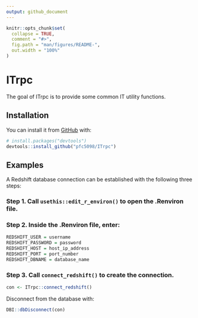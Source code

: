 ```yaml
---
output: github_document
---
```


<!-- README.md is generated from README.Rmd. Please edit that file -->

```r
knitr::opts_chunk$set(
  collapse = TRUE,
  comment = "#>",
  fig.path = "man/figures/README-",
  out.width = "100%"
)
```

# ITrpc

<!-- badges: start -->
<!-- badges: end -->

The goal of ITrpc is to provide some common IT utility functions.

## Installation

You can install it from [GitHub](https://github.com/) with:

``` r
# install.packages("devtools")
devtools::install_github("pfc5098/ITrpc")
```

## Examples

A Redshift database connection can be established with the following three steps:

### Step 1. Call `usethis::edit_r_environ()` to open the .Renviron file.

### Step 2. Inside the .Renviron file, enter:

```r
REDSHIFT_USER = username
REDSHIFT_PASSWORD = password
REDSHIFT_HOST = host_ip_address
REDSHIFT_PORT = port_number
REDSHIFT_DBNAME = database_name
```

### Step 3. Call `connect_redshift()` to create the connection. 

```r
con <- ITrpc::connect_redshift()
```

Disconnect from the database with:

```r
DBI::dbDisconnect(con)
```


